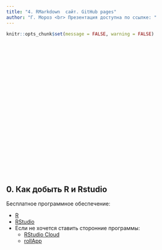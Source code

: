 ```yaml
---
title: "4. RMarkdown  сайт. GitHub pages"
author: "Г. Мороз <br> Презентация доступна по ссылке: "
---
```


```r
knitr::opts_chunk$set(message = FALSE, warning = FALSE)
```

<style>
.parallax {
    /* The image used */
    background-image: url("1_logo.jpg");

    /* Set a specific height */
    min-height: 350px; 

    /* Create the parallax scrolling effect */
    background-attachment: fixed;
    background-position: center;
    background-repeat: no-repeat;
    background-size: auto;
}
</style>

<div class="parallax"></div>

## 0. Как добыть R и Rstudio

Бесплатное программное обеспечение:

* [R](https://cran.r-project.org/)
* [RStudio](https://www.rstudio.com/products/rstudio/download/#download)
* Если не хочется ставить сторонние программы:
    * [RStudio Cloud](https://rstudio.cloud/)
    * [rollApp](https://www.rollapp.com/app/rstudio)

<div class="parallax"></div>

